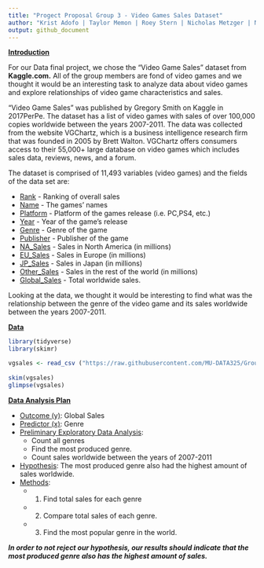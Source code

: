 ```yaml
---
title: "Progect Proposal Group 3 - Video Games Sales Dataset"
author: "Krist Adofo | Taylor Memon | Roey Stern | Nicholas Metzger | Nicholas McKenna"
output: github_document
---
```

**<u>Introduction</u>**

For our Data final project, we chose the “Video Game Sales” dataset from **Kaggle.com.** All of the group members are fond of video games and we thought it would be an interesting task to analyze data about video games and explore relationships of video game characteristics and sales.

“Video Game Sales” was published by Gregory Smith on Kaggle in 2017PerPe. The dataset has a list of video games with sales of over 100,000 copies worldwide between the years 2007-2011. The data was collected from the website VGChartz, which is a business intelligence research firm that was founded in 2005 by Brett Walton. VGChartz offers consumers access to their 55,000+ large database on video games which includes sales data, reviews, news, and a forum. 

The dataset is comprised of 11,493 variables (video games) and the fields of the data set are: 

* <u>Rank</u> - Ranking of overall sales
* <u>Name</u> - The games' names
* <u>Platform</u> - Platform of the games release (i.e. PC,PS4, etc.)
* <u>Year</u> - Year of the game's release
* <u>Genre</u> - Genre of the game
* <u>Publisher</u> - Publisher of the game
* <u>NA_Sales</u> - Sales in North America (in millions)
* <u>EU_Sales</u> - Sales in Europe (in millions)
* <u>JP_Sales</u> - Sales in Japan (in millions)
* <u>Other_Sales</u> - Sales in the rest of the world (in millions)
* <u>Global_Sales</u> - Total worldwide sales.

Looking at the data, we thought it would be interesting to find what was the relationship between the genre of the video game and its sales worldwide between the years 2007-2011.

**<u>Data</u>**


```r
library(tidyverse)
library(skimr)
```

```r
vgsales <- read_csv ("https://raw.githubusercontent.com/MU-DATA325/Group3/main/data/vgsales.csv")
 
skim(vgsales)
glimpse(vgsales)
```

**<u>Data Analysis Plan</u>**

* <u>Outcome (y)</u>: Global Sales
* <u>Predictor (x)</u>: Genre
* <u>Preliminary Exploratory Data Analysis</u>: 
  + Count all genres
  + Find the most produced genre.
  + Count sales worldwide between the years of 2007-2011
* <u>Hypothesis</u>: The most produced genre also had the highest amount of sales worldwide. 
* <u>Methods</u>: 
  + 1. Find total sales for each genre 
  + 2. Compare total sales of each genre. 
  + 3. Find the most popular genre in the world. 

***In order to not reject our hypothesis, our results should indicate that the most produced genre also has the highest amount of sales.***

